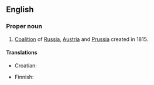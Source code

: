 ==English==
{{wikipedia}}

===Proper noun===
{{en-proper-noun}}

# [[coalition|Coalition]] of [[Russia]], [[Austria]] and [[Prussia]] created in 1815.

====Translations====
{{trans-top|coalition}}
* Croatian: {{t-|hr|Sveta Alijansa|f}}
{{trans-mid}}
* Finnish: {{t-|fi|Pyhä allianssi}}
{{trans-bottom}}